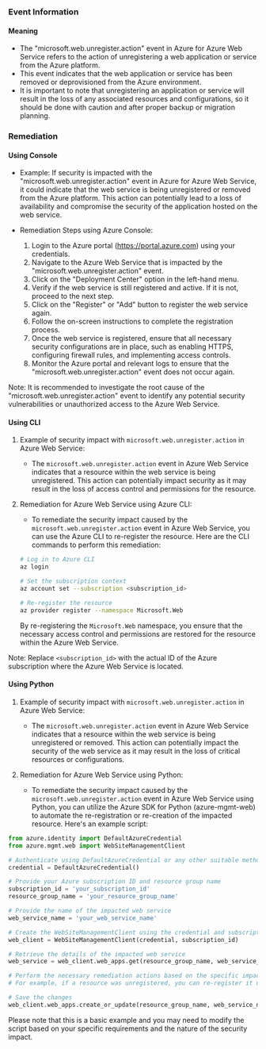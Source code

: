 
### Event Information

#### Meaning

- The "microsoft.web.unregister.action" event in Azure for Azure Web Service refers to the action of unregistering a web application or service from the Azure platform.
- This event indicates that the web application or service has been removed or deprovisioned from the Azure environment.
- It is important to note that unregistering an application or service will result in the loss of any associated resources and configurations, so it should be done with caution and after proper backup or migration planning.

### Remediation

#### Using Console

- Example: If security is impacted with the "microsoft.web.unregister.action" event in Azure for Azure Web Service, it could indicate that the web service is being unregistered or removed from the Azure platform. This action can potentially lead to a loss of availability and compromise the security of the application hosted on the web service.

- Remediation Steps using Azure Console:
  1. Login to the Azure portal (https://portal.azure.com) using your credentials.
  2. Navigate to the Azure Web Service that is impacted by the "microsoft.web.unregister.action" event.
  3. Click on the "Deployment Center" option in the left-hand menu.
  4. Verify if the web service is still registered and active. If it is not, proceed to the next step.
  5. Click on the "Register" or "Add" button to register the web service again.
  6. Follow the on-screen instructions to complete the registration process.
  7. Once the web service is registered, ensure that all necessary security configurations are in place, such as enabling HTTPS, configuring firewall rules, and implementing access controls.
  8. Monitor the Azure portal and relevant logs to ensure that the "microsoft.web.unregister.action" event does not occur again.

Note: It is recommended to investigate the root cause of the "microsoft.web.unregister.action" event to identify any potential security vulnerabilities or unauthorized access to the Azure Web Service.

#### Using CLI

1. Example of security impact with `microsoft.web.unregister.action` in Azure Web Service:
   - The `microsoft.web.unregister.action` event in Azure Web Service indicates that a resource within the web service is being unregistered. This action can potentially impact security as it may result in the loss of access control and permissions for the resource.

2. Remediation for Azure Web Service using Azure CLI:
   - To remediate the security impact caused by the `microsoft.web.unregister.action` event in Azure Web Service, you can use the Azure CLI to re-register the resource. Here are the CLI commands to perform this remediation:

   ```bash
   # Log in to Azure CLI
   az login

   # Set the subscription context
   az account set --subscription <subscription_id>

   # Re-register the resource
   az provider register --namespace Microsoft.Web
   ```

   By re-registering the `Microsoft.Web` namespace, you ensure that the necessary access control and permissions are restored for the resource within the Azure Web Service.

Note: Replace `<subscription_id>` with the actual ID of the Azure subscription where the Azure Web Service is located.

#### Using Python

1. Example of security impact with `microsoft.web.unregister.action` in Azure Web Service:
   - The `microsoft.web.unregister.action` event in Azure Web Service indicates that a resource within the web service is being unregistered or removed. This action can potentially impact the security of the web service as it may result in the loss of critical resources or configurations.

2. Remediation for Azure Web Service using Python:
   - To remediate the security impact caused by the `microsoft.web.unregister.action` event in Azure Web Service using Python, you can utilize the Azure SDK for Python (azure-mgmt-web) to automate the re-registration or re-creation of the impacted resource. Here's an example script:

```python
from azure.identity import DefaultAzureCredential
from azure.mgmt.web import WebSiteManagementClient

# Authenticate using DefaultAzureCredential or any other suitable method
credential = DefaultAzureCredential()

# Provide your Azure subscription ID and resource group name
subscription_id = 'your_subscription_id'
resource_group_name = 'your_resource_group_name'

# Provide the name of the impacted web service
web_service_name = 'your_web_service_name'

# Create the WebSiteManagementClient using the credential and subscription ID
web_client = WebSiteManagementClient(credential, subscription_id)

# Retrieve the details of the impacted web service
web_service = web_client.web_apps.get(resource_group_name, web_service_name)

# Perform the necessary remediation actions based on the specific impact
# For example, if a resource was unregistered, you can re-register it using appropriate methods provided by the SDK

# Save the changes
web_client.web_apps.create_or_update(resource_group_name, web_service_name, web_service)
```

Please note that this is a basic example and you may need to modify the script based on your specific requirements and the nature of the security impact.

